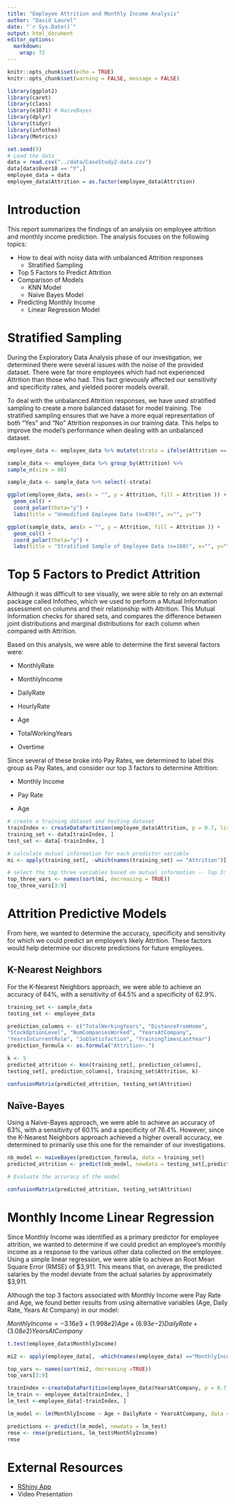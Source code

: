 ```yaml
---
title: "Employee Attrition and Monthly Income Analysis"
author: "David Laurel"
date: "`r Sys.Date()`"
output: html_document
editor_options: 
  markdown: 
    wrap: 72
---
```


```r
knitr::opts_chunk$set(echo = TRUE)
knitr::opts_chunk$set(warning = FALSE, message = FALSE) 

library(ggplot2)
library(caret)
library(class)
library(e1071) # NaiveBayes
library(dplyr)
library(tidyr)
library(infotheo)
library(Metrics)

set.seed(9)
# Load the data
data = read.csv("../data/CaseStudy2-data.csv")
data[data$Over18 == "Y",]
employee_data = data
employee_data$Attrition = as.factor(employee_data$Attrition)
```

# Introduction

This report summarizes the findings of an analysis on employee attrition
and monthly income prediction. The analysis focuses on the following
topics:

-   How to deal with noisy data with unbalanced Attrition responses
    -   Stratified Sampling
-   Top 5 Factors to Predict Attrition
-   Comparison of Models
    -   KNN Model
    -   Naive Bayes Model
-   Predicting Monthly Income
    -   Linear Regression Model

# Stratified Sampling

During the Exploratory Data Analysis phase of our investigation, we
determined there were several issues with the noise of the provided
dataset. There were far more employees which had not experienced
Attrition than those who had. This fact grievously affected our
sensitivity and specificity rates, and yielded poorer models overall.

To deal with the unbalanced Attrition responses, we have used stratified
sampling to create a more balanced dataset for model training. The
stratified sampling ensures that we have a more equal representation of
both "Yes" and "No" Attrition responses in our training data. This helps
to improve the model's performance when dealing with an unbalanced
dataset.

```r
employee_data <- employee_data %>% mutate(strata = ifelse(Attrition == "Yes", "Yes", "No"))

sample_data <- employee_data %>% group_by(Attrition) %>%
sample_n(size = 80)

sample_data <- sample_data %>% select(-strata)

ggplot(employee_data, aes(x = "", y = Attrition, fill = Attrition )) +
  geom_col() +
  coord_polar(theta="y") +
  labs(title = "Unmodified Employee Data (n=870)", x="", y="")

ggplot(sample_data, aes(x = "", y = Attrition, fill = Attrition )) +
  geom_col() +
  coord_polar(theta="y") +
  labs(title = "Stratified Sample of Employee Data (n=160)", x="", y="")

```

# Top 5 Factors to Predict Attrition

Although it was difficult to see visually, we were able to rely on an
external package called Infotheo, which we used to perform a Mutual
Information assessment on columns and their relationship with Attrition.
This Mutual Information checks for shared sets, and compares the
difference between joint distributions and marginal distributions for
each column when compared with Attrition.

Based on this analysis, we were able to determine the first several
factors were:

-   MonthlyRate

-   MonthlyIncome

-   DailyRate

-   HourlyRate

-   Age

-   TotalWorkingYears

-   Overtime

Since several of these broke into Pay Rates, we determined to label this
group as Pay Rates, and consider our top 3 factors to determine
Attrition:

-   Monthly Income

-   Pay Rate

-   Age

```r
# create a training dataset and testing dataset
trainIndex <- createDataPartition(employee_data$Attrition, p = 0.7, list = FALSE)
training_set <- data[trainIndex, ]
test_set <- data[-trainIndex, ]

# calculate mutual information for each predictor variable
mi <- apply(training_set[, -which(names(training_set) == "Attrition")], 2, function(x) infotheo::mutinformation(x, training_set$Attrition))

# select the top three variables based on mutual information -- Top 3: MonthlyRate, MonthlyIncome, DailyRate
top_three_vars <- names(sort(mi, decreasing = TRUE))
top_three_vars[3:9]

```

# Attrition Predictive Models

From here, we wanted to determine the accuracy, specificity and
sensitivity for which we could predict an employee's likely Attrition.
These factors would help determine our discrete predictions for future
employees.

## K-Nearest Neighbors

For the K-Nearest Neighbors approach, we were able to achieve an
accuracy of 64%, with a sensitivity of 64.5% and a specificity of 62.9%.

```r
training_set <- sample_data 
testing_set <- employee_data

prediction_columns <- c("TotalWorkingYears", "DistanceFromHome",
"StockOptionLevel", "NumCompaniesWorked", "YearsAtCompany",
"YearsInCurrentRole", "JobSatisfaction", "TrainingTimesLastYear")
prediction_formula <- as.formula("Attrition~.")

k <- 5 
predicted_attrition <- knn(training_set[, prediction_columns],
testing_set[, prediction_columns], training_set$Attrition, k)

confusionMatrix(predicted_attrition, testing_set$Attrition)
```

## Naïve-Bayes

Using a Naïve-Bayes approach, we were able to achieve an accuracy of
63%, with a sensitivity of 60.1% and a specificity of 76.4%. However,
since the K-Nearest Neighbors approach achieved a higher overall
accuracy, we determined to primarily use this one for the remainder of
our investigations.

```r
nb_model <- naiveBayes(prediction_formula, data = training_set)
predicted_attrition <- predict(nb_model, newdata = testing_set[,prediction_columns])

# Evaluate the accuracy of the model

confusionMatrix(predicted_attrition, testing_set$Attrition)
```

# Monthly Income Linear Regression

Since Monthly Income was identified as a primary predictor for employee
attrition, we wanted to determine if we could predict an employee's
monthly income as a response to the various other data collected on the
employee. Using a simple linear regression, we were able to achieve an
Root Mean Square Error (RMSE) of \$3,911. This means that, on average,
the predicted salaries by the model deviate from the actual salaries by
approximately \$3,911.

Although the top 3 factors associated with Monthly Income were Pay Rate
and Age, we found better results from using alternative variables (Age,
Daily Rate, Years At Company) in our model:

$MonthlyIncome = {-3.16}e3 + (1.998e2)Age + (6.93e{-2})DailyRate + (3.08e2)YearsAtCompany$

```r
t.test(employee_data$MonthlyIncome)

mi2 <- apply(employee_data[, -which(names(employee_data) =="MonthlyIncome")], 2, function(x) infotheo::mutinformation(x,employee_data$MonthlyIncome)) 

top_vars <- names(sort(mi2, decreasing =TRUE))
top_vars[3:9]

trainIndex <-createDataPartition(employee_data$YearsAtCompany, p = 0.7, list = FALSE) 
lm_train <- employee_data[trainIndex, ] 
lm_test <-employee_data[-trainIndex, ]

lm_model <- lm(MonthlyIncome ~ Age + DailyRate + YearsAtCompany, data = lm_train)

predictions <- predict(lm_model, newdata = lm_test) 
rmse <- rmse(predictions, lm_test$MonthlyIncome)
rmse
```

# External Resources

-   <a href="https://dhlaurel.shinyapps.io/EmployeeSalaryAttrition/">RShiny
    App</a>
-   Video Presentation
